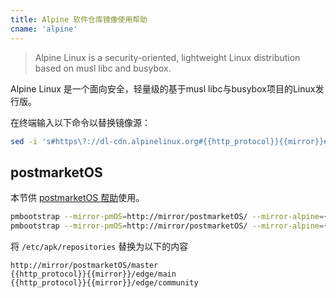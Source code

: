 ```yaml
---
title: Alpine 软件仓库镜像使用帮助
cname: 'alpine'
---
```


> Alpine Linux is a security-oriented, lightweight Linux distribution based on musl libc and busybox.

Alpine Linux 是一个面向安全，轻量级的基于musl libc与busybox项目的Linux发行版。

在终端输入以下命令以替换镜像源：

<CodeBlock>

```bash
sed -i 's#https\?://dl-cdn.alpinelinux.org#{{http_protocol}}{{mirror}}#g' /etc/apk/repositories
```

</CodeBlock>

## postmarketOS

本节供 [postmarketOS 帮助](/postmarketOS/)使用。

<CodeBlock>

```bash
pmbootstrap --mirror-pmOS=http://mirror/postmarketOS/ --mirror-alpine={{http_protocol}}{{mirror}}/ init
pmbootstrap --mirror-pmOS=http://mirror/postmarketOS/ --mirror-alpine={{http_protocol}}{{mirror}}/ install
```

</CodeBlock>

将 `/etc/apk/repositories` 替换为以下的内容

<CodeBlock>

```
http://mirror/postmarketOS/master
{{http_protocol}}{{mirror}}/edge/main
{{http_protocol}}{{mirror}}/edge/community
```

</CodeBlock>
